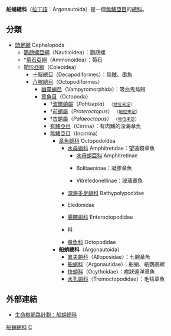{{Automatic taxobox
| taxon = Argonautoida
| image = 
| image_caption = 
| authority = [[Naef|Naef]], 1912
| subdivision_ranks = [[科_(生物)|科]]
| subdivision = 
[[異夫蛸科|異夫蛸科]] Alloposidae<br>
[[船蛸科|船蛸科]] Argonautidae<br>
[[快蛸科|快蛸科]] Ocythoidae<br>
[[水孔蛸科|水孔蛸科]] Tremoctopodidae
}}

'''船蛸總科'''（[[拉丁語|拉丁語]]：Argonautoida）是一個[[無鰭亞目|無鰭亞目]]的[[總科|總科]]。

== 分類 ==
*[[頭足綱|頭足綱]] Cephalopoda
**[[鸚鵡螺亞綱|鸚鵡螺亞綱]]（Nautiloidea）：鸚鵡螺
**†[[菊石亞綱|菊石亞綱]]（Ammonoidea）：菊石
**[[鞘形亞綱|鞘形亞綱]]（Coleoidea）
***[[十腕總目|十腕總目]]（Decapodiformes）：[[烏賊|烏賊]]、[[墨魚|墨魚]]
***[[八腕總目|八腕總目]]（Octopodiformes）
****[[幽靈蛸目|幽靈蛸目]]（Vampyromorphida）：吸血鬼烏賊
****[[章魚目|章魚目]]（Octopoda）
*****†[[波爾蛸屬|波爾蛸屬]]（''Pohlsepia''） <small>（[[地位未定|地位未定]]）</small>
*****†[[前蛸屬|前蛸屬]]（''Proteroctopus''） <small>（[[地位未定|地位未定]]）</small>
*****†[[古蛸屬|古蛸屬]]（''Palaeoctopus''） <small>（[[地位未定|地位未定]]）</small>
*****[[有鰭亞目|有鰭亞目]]（Cirrina）：有肉鰭的深海章魚
*****[[無鰭亞目|無鰭亞目]]（Incirrina）
******[[章魚總科|章魚總科]] Octopodoidea
*******[[水母蛸科|水母蛸科]] Amphitretidae：望遠鏡章魚
********[[水母蛸亞科|水母蛸亞科]] Amphitretinae
********{{link-en|單盤蛸亞科|Bolitaeninae}} Bolitaeninae：凝膠章魚
********{{link-en|玻璃蛸屬|Vitreledonella|玻璃蛸亞科}} Vitreledonellinae：玻璃章魚
*******[[深海多足蛸屬|深海多足蛸科]] Bathypolypodidae
*******{{link-en|麝香蛸屬|Eledone|麝香蛸科}} Eledonidae
*******[[腸腕蛸科|腸腕蛸科]] Enteroctopodidae
*******{{link-en|Megaleledonidae}}科
*******[[章魚科|章魚科]] Octopodidae
******'''船蛸總科'''（Argonautoida）
*******[[異夫蛸科|異夫蛸科]]（Alloposidae）：七腕章魚
*******[[船蛸科|船蛸科]]（Argonautidae）：船蛸、紙鸚鵡螺
*******[[快蛸科|快蛸科]]（Ocythoidae）：瘤狀遠洋章魚
*******[[水孔蛸科|水孔蛸科]]（Tremoctopodidae）：毛毯章魚

== 外部連結 ==
*[http://www.tolweb.org/Argonautoida/20192 生命樹網路計劃：船蛸總科]
{{Taxonbar|from=Q18712881}}

[[Category:船蛸總科|]]
[[Category:章鱼目|C]]


{{頭足綱小作品}}